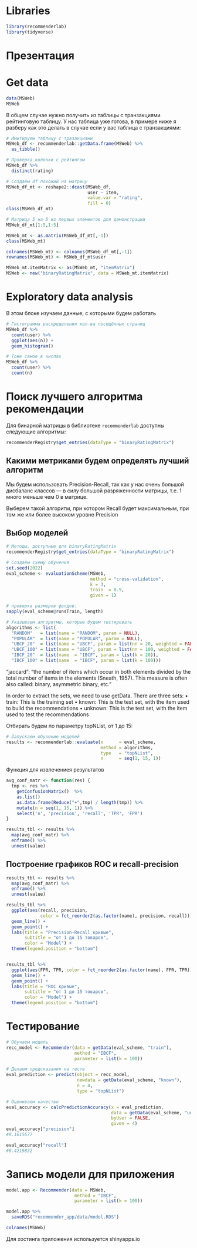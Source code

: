 # Libraries

```r
library(recommenderlab)
library(tidyverse)
```

# Презентация

# Get data

```r
data(MSWeb)
MSWeb
```

В общем случае нужно получить из таблицы с транзакциями рейтинговую таблицу. 
У нас таблица уже готова, в примере ниже я разберу как это делать в случае если у вас таблица с транзакциями:
```r
# Имитируем таблицу с тразакциями
MSWeb_df <- recommenderlab::getData.frame(MSWeb) %>% 
  as_tibble()

# Проверка колонки с рейтингом
MSWeb_df %>% 
  distinct(rating)

# Создаём df похожий на матрицу
MSWeb_df_mt <- reshape2::dcast(MSWeb_df, 
                               user ~ item,
                               value.var = "rating",
                               fill = 0)
class(MSWeb_df_mt)

# Матрица 5 на 5 из первых элементов для демонстрации
MSWeb_df_mt[1:5,1:5]

MSWeb_mt <- as.matrix(MSWeb_df_mt[,-1])
class(MSWeb_mt)

colnames(MSWeb_mt) <- colnames(MSWeb_df_mt[,-1])
rownames(MSWeb_mt) <- MSWeb_df_mt$user

MSWeb_mt.itemMatrix <- as(MSWeb_mt, "itemMatrix")
MSWeb <- new("binaryRatingMatrix", data = MSWeb_mt.itemMatrix)
```

# Exploratory data analysis
В этом блоке изучаем данные, с которыми будем работать
```r
# Гистограмма распределения кол-ва посещённых страниц
MSWeb_df %>% 
  count(user) %>% 
  ggplot(aes(n)) +
  geom_histogram()

# Тоже самое в числах
MSWeb_df %>% 
  count(user) %>% 
  count(n)
```

# Поиск лучшего алгоритма рекомендации

Для бинарной матрицы в библиотеке `recommenderlab` доступны следующие алгоритмы:
```r
recommenderRegistry$get_entries(dataType = "binaryRatingMatrix")
```

## Какими метриками будем определять лучший алгоритм

Мы будем использовать Precision-Recall, так как у нас очень большой дисбаланс классов --- в силу большой разряженности матрицы, т.е. 1 много меньше чем 0 в матрице.

Выберем такой алгоритм, при котором Recall будет максимальным, при том же или более высоком уровне Precision


## Выбор моделей

```r
# Методы, доступные для binaryRatingMatrix
recommenderRegistry$get_entries(dataType = "binaryRatingMatrix")

# Создаём схему обучения
set.seed(2022)
eval_scheme <- evaluationScheme(MSWeb, 
                                method = "cross-validation", 
                                k = 3, 
                                train  = 0.9,
                                given = 1)

# проверка размеров фолдов:
sapply(eval_scheme@runsTrain, length)

# Указываем алгоритмы, которые будем тестировать
algorithms <- list(
  "RANDOM"   = list(name = "RANDOM", param = NULL),
  "POPULAR"  = list(name = "POPULAR", param = NULL),
  "UBCF_20"  = list(name = "UBCF", param = list(nn = 20, weighted = FALSE)),
  "UBCF_100" = list(name = "UBCF", param = list(nn = 100, weighted = FALSE)),
  "IBCF_20"  = list(name  = "IBCF", param = list(k = 20)),
  "IBCF_100" = list(name  = "IBCF", param = list(k = 100)))
```



"jaccard":
"the number of items which occur in both elements divided by the total number of items in the elements (Sneath, 1957). This measure is often also called: binary, asymmetric binary, etc."

In order to extract the sets, we need to use getData. There are three sets:
• train: This is the training set
• known: This is the test set, with the item used to build the recommendations
• unknown: This is the test set, with the item used to test the recommendations

Отбирать будем по параметру topNList, от 1 до 15:
```r
# Запускаем обучение моделей
results <- recommenderlab::evaluate(x      = eval_scheme, 
                                    method = algorithms, 
                                    type   = "topNList", 
                                    n      = seq(1, 15, 1))
```

Функция для извлечениея результатов
```r
avg_conf_matr <- function(res) {
  tmp <- res %>%
    getConfusionMatrix()  %>%  
    as.list() 
    as.data.frame(Reduce("+",tmp) / length(tmp)) %>% 
    mutate(n = seq(1, 15, 1)) %>%
    select('n', 'precision', 'recall', 'TPR', 'FPR') 
}

results_tbl <- results %>%
  map(avg_conf_matr) %>% 
  enframe() %>%
  unnest(value)
```

## Построение графиков ROC и recall-precision

```r
results_tbl <- results %>%
  map(avg_conf_matr) %>% 
  enframe() %>%
  unnest(value)

results_tbl %>%
  ggplot(aes(recall, precision, 
             color = fct_reorder2(as.factor(name), precision, recall))) +
  geom_line() +
  geom_point() +
  labs(title = "Precision-Recall кривые", 
       subtitle = "от 1 до 15 товаров",
       color = "Model") +
  theme(legend.position = "bottom")


results_tbl %>% 
  ggplot(aes(FPR, TPR, color = fct_reorder2(as.factor(name), FPR, TPR))) +
  geom_line() +
  geom_point() +
  labs(title = "ROC кривые", 
       subtitle = "от 1 до 15 товаров",
       color = "Model") +
  theme(legend.position = "bottom")
```


# Тестирование

```r
# Обучаем модель
recc_model <- Recommender(data = getData(eval_scheme, "train"), 
                          method = "IBCF",
                          parameter = list(k = 100))

# Делаем предсказания на тесте
eval_prediction <- predict(object = recc_model,
                           newdata = getData(eval_scheme, "known"),
                           n = 4, 
                           type = "topNList")

# Оцениваем качество 
eval_accuracy <- calcPredictionAccuracy(x = eval_prediction,
                                        data = getData(eval_scheme, "unknown"), 
                                        byUser = FALSE,
                                        given = 4)
eval_accuracy["precision"]
#0.1615677

eval_accuracy["recall"]
#0.4219832
```

# Запись модели для приложения

```r
model.app <- Recommender(data = MSWeb, 
                          method = "IBCF",
                          parameter = list(k = 100))

model.app %>% 
  saveRDS("recommender_app/data/model.RDS")

colnames(MSWeb)
```

Для хостинга приложения используется shinyapps.io

